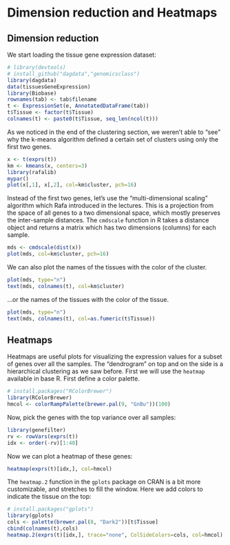 # Dimension reduction and Heatmaps

## Dimension reduction

We start loading the tissue gene expression dataset:

```r
# library(devtools)
# install_github("dagdata","genomicsclass")
library(dagdata)
data(tissuesGeneExpression)
library(Biobase)
rownames(tab) <- tab$filename
t <- ExpressionSet(e, AnnotatedDataFrame(tab))
t$Tissue <- factor(t$Tissue)
colnames(t) <- paste0(t$Tissue, seq_len(ncol(t)))
```

As we noticed in the end of the clustering section, we weren't able to
"see" why the k-means algorithm defined a certain set of clusters
using only the first two genes.

```r
x <- t(exprs(t))
km <- kmeans(x, centers=3)
library(rafalib)
mypar()
plot(x[,1], x[,2], col=km$cluster, pch=16)
```

Instead of the first two genes, let's use the "multi-dimensional
scaling" algorithm which Rafa introduced in the lectures. This is a
projection from the space of all genes to a two dimensional space,
which mostly preserves the inter-sample distances. The `cmdscale`
function in R takes a distance object and returns a matrix which has
two dimensions (columns) for each sample.

```r
mds <- cmdscale(dist(x))
plot(mds, col=km$cluster, pch=16)
```

We can also plot the names of the tissues with the color of the cluster.

```r
plot(mds, type="n")
text(mds, colnames(t), col=km$cluster)
```

...or the names of the tissues with the color of the tissue.

```r
plot(mds, type="n")
text(mds, colnames(t), col=as.fumeric(t$Tissue))
```

## Heatmaps

Heatmaps are useful plots for visualizing the expression values for a
subset of genes over all the samples. The "dendrogram" on top and on
the side is a hierarchical clustering as we saw before. First we will
use the `heatmap` available in base R. First define a color palette.

```r
# install.packages("RColorBrewer")
library(RColorBrewer)
hmcol <- colorRampPalette(brewer.pal(9, "GnBu"))(100)
```

Now, pick the genes with the top variance over all samples:

```r
library(genefilter)
rv <- rowVars(exprs(t))
idx <- order(-rv)[1:40]
```

Now we can plot a heatmap of these genes:

```r
heatmap(exprs(t)[idx,], col=hmcol)
```

The `heatmap.2` function in the `gplots` package on CRAN is a bit more
customizable, and stretches to fill the window. Here we add colors to
indicate the tissue on the top:

```r
# install.packages("gplots")
library(gplots)
cols <- palette(brewer.pal(8, "Dark2"))[t$Tissue]
cbind(colnames(t),cols)
heatmap.2(exprs(t)[idx,], trace="none", ColSideColors=cols, col=hmcol)
```

